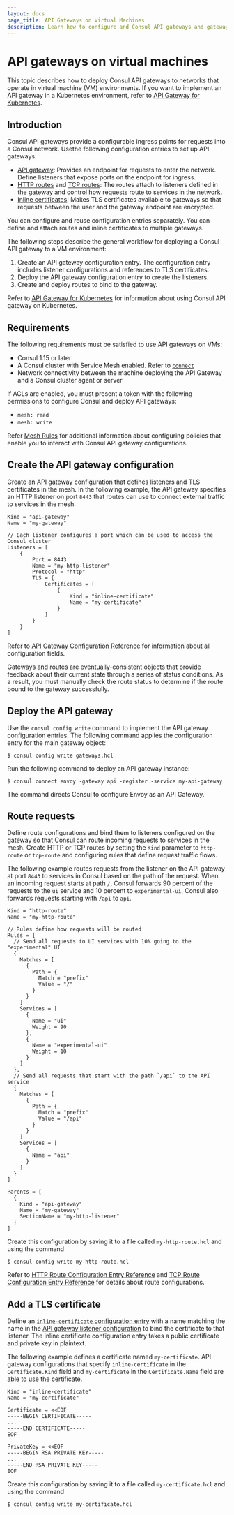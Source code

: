 ```yaml
---
layout: docs
page_title: API Gateways on Virtual Machines
description: Learn how to configure and Consul API gateways and gateway routes on virtual machines so that you can enable ingress requests to services in your service mesh in VM environments.
---
```


# API gateways on virtual machines

This topic describes how to deploy Consul API gateways to networks that operate
in virtual machine (VM) environments. If you want to implement an API gateway
in a Kubernetes environment, refer to [API Gateway for Kubernetes](/consul/docs/api-gateway).

## Introduction

Consul API gateways provide a configurable ingress points for requests into a Consul network. Usethe following configuration entries to set up API gateways: 

- [API gateway](/consul/docs/connect/gateways/api-gateway/configuration/api-gateway): Provides an endpoint for requests to enter the network. Define listeners that expose ports on the endpoint for ingress. 
- [HTTP routes](/consul/docs/connect/gateways/api-gateway/configuration/http-route) and [TCP routes](/consul/docs/connect/gateways/api-gateway/configuration/tcp-route): The routes attach to listeners defined in the gateway and control how requests route to services in the network. 
- [Inline certificates](/consul/docs/connect/gateways/api-gateway/configuration/inline-certificate): Makes TLS certificates available to gateways so that requests between the user and the gateway endpoint are encrypted.

You can configure and reuse configuration entries separately. You can define and attach routes and inline certificates to multiple gateways. 

The following steps describe the general workflow for deploying a Consul API
gateway to a VM environment:

1. Create an API gateway configuration entry. The configuration entry includes
   listener configurations and references to TLS certificates.
1. Deploy the API gateway configuration entry to create the listeners.
1. Create and deploy routes to bind to the gateway.

Refer to [API Gateway for Kubernetes](/consul/docs/api-gateway) for information
about using Consul API gateway on Kubernetes.

## Requirements

The following requirements must be satisfied to use API gateways on VMs:

- Consul 1.15 or later
- A Consul cluster with Service Mesh enabled. Refer to [`connect`](/consul/docs/agent/config/config-files#connect)
- Network connectivity between the machine deploying the API Gateway and a
  Consul cluster agent or server

If ACLs are enabled, you must present a token with the following permissions to
configure Consul and deploy API gateways:

- `mesh: read`
- `mesh: write`

Refer [Mesh Rules](/consul/docs/security/acl/acl-rules#mesh-rules) for
additional information about configuring policies that enable you to interact
with Consul API gateway configurations.

## Create the API gateway configuration

Create an API gateway configuration that defines listeners and TLS certificates
in the mesh. In the following example, the API gateway specifies an HTTP
listener on port `8443` that routes can use to connect external traffic to
services in the mesh.

```hcl
Kind = "api-gateway"
Name = "my-gateway"

// Each listener configures a port which can be used to access the Consul cluster
Listeners = [
	{
		Port = 8443
		Name = "my-http-listener"
		Protocol = "http"
		TLS = {
			Certificates = [
				{
					Kind = "inline-certificate"
					Name = "my-certificate"
				}
			]
		}
	}
]
```
Refer to [API Gateway Configuration Reference](/consul/docs/connect/gateways/api-gateway/configuration/api-gateway) for
information about all configuration fields.

Gateways and routes are eventually-consistent objects that provide feedback
about their current state through a series of status conditions. As a result,
you must manually check the route status to determine if the route
bound to the gateway successfully.

## Deploy the API gateway

Use the `consul config write` command to implement the API gateway
configuration entries. The following command applies the configuration entry
for the main gateway object:

```shell-session
$ consul config write gateways.hcl
```

Run the following command to deploy an API gateway instance:

```shell-session
$ consul connect envoy -gateway api -register -service my-api-gateway
```

The command directs Consul to configure Envoy as an API Gateway.

## Route requests

Define route configurations and bind them to listeners configured on the
gateway so that Consul can route incoming requests to services in the mesh.
Create HTTP or TCP routes by setting the `Kind` parameter to `http-route` or
`tcp-route` and configuring rules that define request traffic flows.

The following example routes requests from the listener on the API gateway at
port `8443` to services in Consul based on the path of the request. When an
incoming request starts at path `/`, Consul forwards 90 percent of the requests
to the `ui` service and 10 percent to `experimental-ui`. Consul also forwards
requests starting with `/api` to `api`.

```hcl
Kind = "http-route"
Name = "my-http-route"

// Rules define how requests will be routed
Rules = [
  // Send all requests to UI services with 10% going to the "experimental" UI
  {
    Matches = [
      {
        Path = {
          Match = "prefix"
          Value = "/"
        }
      }
    ]
    Services = [
      {
        Name = "ui"
        Weight = 90
      },
      {
        Name = "experimental-ui"
        Weight = 10
      }
    ]
  },
  // Send all requests that start with the path `/api` to the API service
  {
    Matches = [
      {
        Path = {
          Match = "prefix"
          Value = "/api"
        }
      }
    ]
    Services = [
      {
        Name = "api"
      }
    ]
  }
]

Parents = [
  {
    Kind = "api-gateway"
    Name = "my-gateway"
    SectionName = "my-http-listener"
  }
]
```

Create this configuration by saving it to a file called `my-http-route.hcl` and using the command

```shell-session
$ consul config write my-http-route.hcl
```

Refer to [HTTP Route Configuration Entry Reference](/consul/docs/connect/gateways/api-gateway/configuration/http-route)
and [TCP Route Configuration Entry Reference](/consul/docs/connect/gateways/api-gateway/configuration/tcp-route) for details about route configurations.

## Add a TLS certificate

Define an [`inline-certificate` configuration entry](/consul/docs/connect/gateways/api-gateway/configuration/inline-certificate) with a name matching the name in the [API gateway listener configuration](/consul/docs/connect/gateways/api-gateway/configuration/api-gateway#listeners) to bind the certificate to that listener.  The inline certificate configuration entry takes a public certificate and private key in plaintext.

The following example defines a certificate named `my-certificate`. API gateway configurations that specify `inline-certificate` in the `Certificate.Kind` field and `my-certificate` in the `Certificate.Name` field are able to use the certificate. 

```hcl
Kind = "inline-certificate"
Name = "my-certificate"

Certificate = <<EOF
-----BEGIN CERTIFICATE-----
...
-----END CERTIFICATE-----
EOF

PrivateKey = <<EOF
-----BEGIN RSA PRIVATE KEY-----
...
-----END RSA PRIVATE KEY-----
EOF
```

Create this configuration by saving it to a file called `my-certificate.hcl` and using the command

```shell-session
$ consul config write my-certificate.hcl
```
